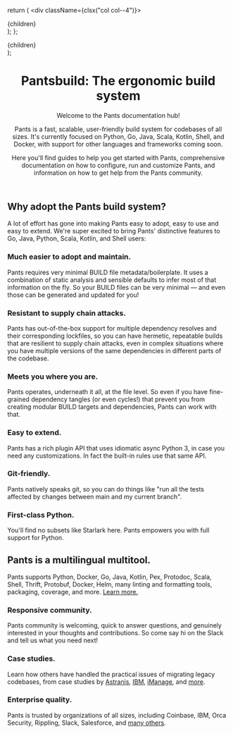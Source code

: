 
  return (
    <div className={clsx("col col--4")}>
      <div className="text--left padding-horiz--md">{children}</div>
    </div>
  );
};

  <div className="row padding-vert--md">{children}</div>
);

<header className={clsx('hero hero--primary', styles.heroBanner)}>
<div className="container">

# <span className="hero__title"> Pantsbuild: The ergonomic build system </span>

<p className="hero__subtitle">Welcome to the Pants documentation hub!</p>

Pants is a fast, scalable, user-friendly build system for codebases of all sizes.
It's currently focused on Python, Go, Java, Scala, Kotlin, Shell, and Docker,
with support for other languages and frameworks coming soon.

Here you'll find guides to help you get started with Pants, comprehensive documentation on how to
configure, run and customize Pants, and information on how to get help from the Pants community.

</div>
</header>

<section style={{ padding: '2rem 0' }}>
<div className="container">

<Row>
<div className="col">
<div className="padding-horiz--md">

## Why adopt the Pants build system?

A lot of effort has gone into making Pants easy to adopt, easy to use and easy to extend.
We're super excited to bring Pants' distinctive features to Go, Java, Python, Scala, Kotlin, and Shell users:

</div>
</div>
</Row>

<Row>
<Card>

### Much easier to adopt and maintain.

Pants requires very minimal BUILD file metadata/boilerplate.
It uses a combination of static analysis and sensible defaults to infer most of that information on the fly.
So your BUILD files can be very minimal — and even those can be
generated and updated for you!

</Card>

<Card>

### Resistant to supply chain attacks.

Pants has out-of-the-box support for multiple dependency resolves and their corresponding lockfiles,
so you can have hermetic, repeatable builds that are resilient to supply chain attacks,
even in complex situations where you have multiple versions of the same dependencies in different parts of the codebase.

</Card>

<Card>

### Meets you where you are.

Pants operates, underneath it all, at the file level. So even if you have fine-grained dependency
tangles (or even cycles!) that prevent you from creating modular BUILD targets and dependencies,
Pants can work with that.

</Card>
</Row>

<Row>
<Card>

### Easy to extend.

Pants has a rich plugin API that uses idiomatic async Python 3, in case you need any customizations.
In fact the built-in rules use that same API.

</Card>

<Card>

### Git-friendly.

Pants natively speaks git, so you can do things like "run all the tests affected by changes between
main and my current branch".

</Card>

<Card>

### First-class Python.

You'll find no subsets like Starlark here. Pants empowers you with full support for Python.

</Card>
</Row>

<Row>
<div className="col">
<div className="padding-horiz--md">

## Pants is a multilingual multitool.

Pants supports Python, Docker, Go, Java, Kotlin, Pex, Protodoc, Scala, Shell, Thrift, Protobuf,
Docker, Helm, many linting and formatting tools, packaging, coverage, and more.
[Learn more.](/docs/introduction/welcome-to-pants)

</div>
</div>
</Row>

<Row>
<Card>

### Responsive community.

Pants community is welcoming, quick to answer questions, and genuinely interested in your thoughts
and contributions. So come say hi on the Slack
and tell us what you need next!

</Card>

<Card>

### Case studies.

Learn how others have handled the practical issues of migrating legacy codebases, from case studies
by [Astranis](https://blog.pantsbuild.org/astranis-case-study-wrangling-python-in-a-monorepo/),
[IBM](https://developer.ibm.com/blogs/case-study-incrementally-migrating-a-python-monorepo-from-bazel-to-pants/),
[iManage](https://g-cassie.github.io/2021/10/02/django-pants.html),
and [more](/spotlight/media#case-studies).

</Card>

<Card>

### Enterprise quality.

Pants is trusted by organizations of all sizes, including Coinbase, IBM, Orca Security, Rippling,
Slack, Salesforce, and [many others](/spotlight/users).

</Card>
</Row>

</div>
</section>
